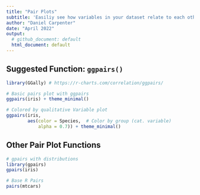 ```yaml
---
title: "Pair Plots"
subtitle: 'Easiliy see how variables in your dataset relate to each other'
author: "Daniel Carpenter"
date: "April 2022"
output: 
  # github_document: default
  html_document: default
---
```


## Suggested Function: `ggpairs()`

```r
library(GGally) # https://r-charts.com/correlation/ggpairs/

# Basic pairs plot with ggpairs
ggpairs(iris) + theme_minimal()

# Colored by qualitative Variable plot
ggpairs(iris,
        aes(color = Species,  # Color by group (cat. variable)
            alpha = 0.7)) + theme_minimal()
```

## Other Pair Plot Functions

```r
# gpairs with distributions 
library(gpairs)
gpairs(iris)

# Base R Pairs 
pairs(mtcars)
```